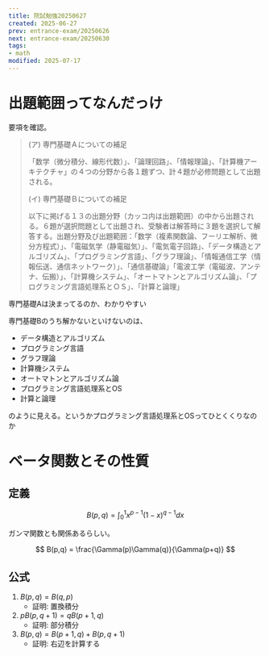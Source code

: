 ```yaml
---
title: 院試勉強20250627
created: 2025-06-27
prev: entrance-exam/20250626
next: entrance-exam/20250630
tags:
- math
modified: 2025-07-17
---
```


# 出題範囲ってなんだっけ

要項を確認。

> (ア) 専門基礎Ａについての補足
>
> 「数学（微分積分、線形代数）」、「論理回路」、「情報理論」、「計算機アーキテクチャ」の４つの分野から各１題ずつ、計４題が必修問題として出題される。
>
> (イ) 専門基礎Ｂについての補足
>
> 以下に掲げる１３の出題分野（カッコ内は出題範囲）の中から出題される。６題が選択問題として出題され、受験者は解答時に３題を選択して解答する。出題分野及び出題範囲：「数学（複素関数論、フーリエ解析、微分方程式）」、「電磁気学（静電磁気）」、「電気電子回路」、「データ構造とアルゴリズム」、「プログラミング言語」、「グラフ理論」、「情報通信工学（情報伝送、通信ネットワーク）」、「通信基礎論」「電波工学（電磁波、アンテナ、伝搬）」、「計算機システム」、「オートマトンとアルゴリズム論」、「プログラミング言語処理系とＯＳ」、「計算と論理」

専門基礎Aは決まってるのか、わかりやすい

専門基礎Bのうち解かないといけないのは、

- データ構造とアルゴリズム
- プログラミング言語
- グラフ理論
- 計算機システム
- オートマトンとアルゴリズム論
- プログラミング言語処理系とOS
- 計算と論理

のように見える。というかプログラミング言語処理系とOSってひとくくりなのか

# ベータ関数とその性質

## 定義

$$
B(p,q) = \int_0^1 x^{p-1}(1-x)^{q-1}dx
$$

ガンマ関数とも関係あるらしい。

$$
B(p,q) = \frac{\Gamma(p)\Gamma(q)}{\Gamma(p+q)}
$$

## 公式

1. $B(p,q)=B(q,p)$
    * 証明: 置換積分
2. $pB(p,q+1)=qB(p+1,q)$
    * 証明: 部分積分
3. $B(p,q)=B(p+1,q)+B(p,q+1)$
    * 証明: 右辺を計算する

